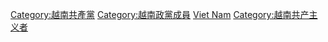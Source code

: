 [[Category:越南共產黨|Category:越南共產黨]]
[[Category:越南政黨成員|Category:越南政黨成員]]
[[Category:共產黨黨員|Viet Nam]]
[[Category:越南共产主义者|Category:越南共产主义者]]